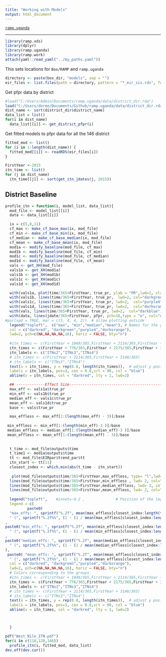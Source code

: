 ```yaml
---
title: "Working with Models"
output: html_document
---
```


[`ramp.uganda`](../index.html)

***


```r
library(ramp.xds)
library(dplyr)
library(ramp.uganda)
library(ramp.work)
attach(yaml::read_yaml("../my_paths.yaml")) 
``` 

This sets locations for `Box/RAMP` and `ramp.uganda` 

```r
directory <- paste(box_dir, "models", sep = "") 
eir_files <- list.files(path = directory, pattern = "*_eir_sis.rds", full.names = TRUE)
```

Get pfpr data by district 
```r
#load("C:/Users/Admin/Documents/ramp.uganda/data/district_dir.rda")
load("C:/Users/doree/Documents/Github/ramp.uganda/data/district_dir.rda")
dist_name <- sort(district_dir$district_name)
data_list = list()
for(i in dist_name)
  data_list[[i]] <- get_district_pfpr(i)
```

Get fitted models to pfpr data for all the 146 district
```r
fitted_mod <- list()
for (i in 1:length(dist_name)) {
  fitted_mod[[i]] <- readRDS(eir_files[i])
}
```

```r
FirstYear <-2015
itn_time <- list()
for (j in dist_name)
  itn_time[[j]] <- sort(get_itn_jdates(j, 2015))
```

## District Baseline

```r
profile_itn = function(i, model_list, data_list){
  mod_file <- model_list[[i]]
  data <- data_list[[i]]

  ix = c(5,8,11)
  cf_max <- make_cf_base_max(ix, mod_file)
  cf_min <- make_cf_base_min(ix, mod_file)
  cf_median <- make_cf_base_median(ix, mod_file)
  cf_mean <- make_cf_base_mean(ix, mod_file)
  mod1a <- modify_baseline(mod_file, cf_max) 
  mod1b <- modify_baseline(mod_file, cf_min) 
  mod1c <- modify_baseline(mod_file, cf_median) 
  mod1d <- modify_baseline(mod_file, cf_mean) 
  vals <- get_XH(mod_file)
  vals1a <- get_XH(mod1a)
  vals1b <- get_XH(mod1b)
  vals1c <- get_XH(mod1c)
  vals1d <- get_XH(mod1d)

  with(vals1a, plot(time/365+FirstYear, true_pr, ylab = "PR",lwd=2, xlab = "Time", main=unique(data$district_name), type = "l", ylim = c(0,1), col="darkred"))
  with(vals1b, lines(time/365+FirstYear, true_pr,  lwd=2, col="darkgreen"))
  with(vals1c, lines(time/365+FirstYear, true_pr, lwd=2,  col="purple4"))
  with(vals1d, lines(time/365+FirstYear, true_pr, lwd=2,  col="darkorange"))
  with(vals, lines(time/365+FirstYear, true_pr, lwd=2,  col="darkblue"))
  with(data, lines(jdate/365+FirstYear, pfpr, pch=16,type = "o", col="darkblue"))
#par(xpd = TRUE, mar = c(5, 4, 4, 2))  # allow plotting outside
  legend("topleft",  c("max", "min","median","mean"), # Names for the groups   , 
  col = c("darkred", "darkgreen","purple4","darkorange"),
  lwd=2, pch=c(NA,NA,NA,NA,16), horiz = FALSE, bty="n")      
 
  #itn_times <- c(FirstYear + 1049/365,FirstYear + 2114/365,FirstYear + 3148/365)
  itn_times <- c(FirstYear + 776/365,FirstYear + 2175/365,FirstYear + 3285/365)
  itn_labels <- c("ITNs2","ITNs3","ITNs4")
  # itn_times <- c(FirstYear + 2114/365,FirstYear + 3148/365)
  # itn_labels <- c("ITNs3","ITNs4")
  text(x = itn_times, y = rep(0.8, length(itn_times)),  # adjust y position as needed
  labels = itn_labels, pos=3, cex = 0.8,srt = 90, col = "blue")
  abline(v = itn_times, col = "darkred", lty = 1, lwd=2)        

  ## -------------Effect Size--------------------------------------------------------------------------
  max_eff <- vals1a$true_pr
  min_eff <- vals1b$true_pr
  median_eff <- vals1c$true_pr
  mean_eff <- vals1d$true_pr
  base <- vals$true_pr

  max_effless <- max_eff[1:(length(max_eff) - 3)]/base
 
 min_effless <- min_eff[1:(length(min_eff)-3 )]/base
 median_effless <- median_eff[1:(length(median_eff)-3 )]/base
 mean_effless <- mean_eff[1:(length(mean_eff) - 3)]/base
 
  
  t_time <- mod_file$outputs$time
  t_time1 <- mod1a$outputs$time
  tt <- mod_file$EIRpar$trend_par$tt
  itn_start <- tt[11]
  closest_index <- which.min(abs(t_time - itn_start))
  
   plot(mod_file$outputs$time/365+FirstYear,max_effless, type= "l",lwd= 2, col="darkred" , main=unique(data$district_name), xlab = "Time", ylab = "Effect Sizes", ylim = c(0, max(max_effless)) )
  lines(mod_file$outputs$time/365+FirstYear,min_effless , lwd= 2, col="darkgreen")
  lines(mod_file$outputs$time/365+FirstYear,median_effless, lwd= 2, col="purple4" )
  lines(mod_file$outputs$time/365+FirstYear,mean_effless, lwd= 2, col="darkorange" )
  
  legend("topleft",    #inset=-0.2 ,              # Position of the legend
  legend = c(
          paste0(
  "max_effs: ", sprintf("%.2f", mean(max_effless[closest_index:length(t_time)], na.rm = TRUE)),
  " (", sprintf("%.2f%%", (1 - (1 / mean(max_effless[closest_index:length(t_time)], na.rm = TRUE))) * 100)," reduction)")
,
paste0("min_effs: ", sprintf("%.2f", mean(min_effless[closest_index:length(t_time)], na.rm = TRUE)),
  " (", sprintf("%.2f%%", (1 - (1 / mean(min_effless[closest_index:length(t_time)], na.rm = TRUE))) * 100),")")
,
paste0("median_effs: ", sprintf("%.2f", mean(median_effless[closest_index:length(t_time)], na.rm = TRUE)),
  " (", sprintf("%.2f%%", (1 - (1 / mean(median_effless[closest_index:length(t_time)], na.rm = TRUE))) * 100),")"
),
 paste0( "mean_effs: ", sprintf("%.2f", mean(mean_effless[closest_index:length(t_time)], na.rm = TRUE)),
  " (", sprintf("%.2f%%", (1 - (1 / mean(mean_effless[closest_index:length(t_time)], na.rm = TRUE))) * 100),")")),
  col = c("darkred", "darkgreen","purple4","darkorange"),
  lwd=2, pch=c(NA,NA,NA,NA,16), horiz = FALSE, bty="n") 
  # Colors corresponding to the groups
  #itn_times <- c(FirstYear + 1049/365,FirstYear + 2114/365,FirstYear + 3148/365)
  itn_times <- c(FirstYear + 776/365,FirstYear + 2175/365,FirstYear + 3285/365)
  itn_labels <- c("ITNs2","ITNs3","ITNs4")
  # itn_times <- c(FirstYear + 2114/365,FirstYear + 3148/365)
  # itn_labels <- c("ITNs3","ITNs4")
  text(x = itn_times, y = rep(0.8, length(itn_times)),  # adjust y position as needed
  labels = itn_labels, pos=3, cex = 0.8,srt = 90, col = "blue")
  abline(v = itn_times, col = "darkred", lty = 1, lwd=2)    



  }

```

```r
pdf("West_Nile_ITN.pdf")
for(i in c(118,128,146))
  profile_itn(i, fitted_mod, data_list)
dev.off(dev.cur())
```


